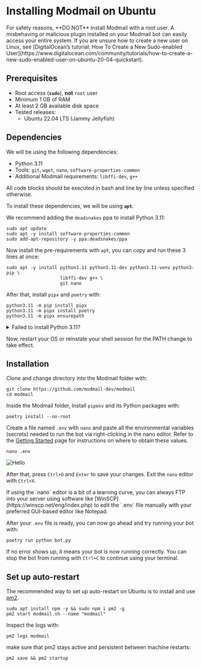 
# Installing Modmail on Ubuntu

<Callout emoji="⚠️" type="warning">
	For safety reasons, **DO NOT** install Modmail with a root user. A misbehaving or malicious plugin installed on your Modmail bot can easily access your entire system. If you are unsure how to create a new user on Linux, see [DigitalOcean’s tutorial: How To Create a New Sudo-enabled User](https://www.digitalocean.com/community/tutorials/how-to-create-a-new-sudo-enabled-user-on-ubuntu-20-04-quickstart).
</Callout>

## Prerequisites

* Root access (**`sudo`**), __not__ `root` user
* Minimum 1 GB of RAM
* At least 2 GB available disk space
* Tested releases:
   * Ubuntu 22.04 LTS (Jammy Jellyfish)

## Dependencies

We will be using the following dependencies:

* Python 3.11
* Tools: `git`, `wget`, `nano`, `software-properties-common`
* Additional Modmail requirements: `libffi-dev`, `g++`

<Callout emoji="ℹ️" type="info">
All code blocks should be executed in bash and line by line unless specified otherwise.
</Callout>

To install these dependencies, we will be using **`apt`**.

We recommend adding the `deadsnakes` ppa to install Python 3.11:

```shell
sudo apt update
sudo apt -y install software-properties-common
sudo add-apt-repository -y ppa:deadsnakes/ppa
```

Now install the pre-requirements with `apt`, you can copy and run these 3 lines at once:

```shell
sudo apt -y install python3.11 python3.11-dev python3.11-venv python3-pip \
                    libffi-dev g++ \
                    git nano
```

After that, install `pipx` and `poetry` with:

```shell
python3.11 -m pip install pipx
python3.11 -m pipx install poetry
python3.11 -m pipx ensurepath
```

<details>

<summary>Failed to install Python 3.11?</summary>

You can manually compile Python instead of adding using the Deadsnakes PPA. Compiling Python may take a while (est. 5-10 minutes).
```shell
sudo apt update && sudo apt upgrade -y
sudo apt install -y software-properties-common \
                    libffi-dev g++ \
                    git wget nano \
                    build-essential zlib1g-dev libncurses5-dev \
                    libgdbm-dev libnss3-dev libssl-dev \
                    libreadline-dev libffi-dev libsqlite3-dev libbz2-dev
wget https://www.python.org/ftp/python/3.11.7/Python-3.11.7.tgz
tar xzf Python-3.11.7.tgz
cd Python-3.11.7
./configure --enable-optimizations 
make altinstall
```
</details>

Now, restart your OS or reinstate your shell session for the PATH change to take effect.


## Installation

Clone and change directory into the Modmail folder with:

```shell
git clone https://github.com/modmail-dev/modmail
cd modmail
```

Inside the Modmail folder, Install `pipenv` and its Python packages with:

```shell
poetry install --no-root
```

Create a file named `.env` with `nano` and paste all the environmental variables (secrets) needed to run the bot via right-clicking in the nano editor.
Refer to the [Getting Started](/getting-started) page for instructions on where to obtain these values.

```shell
nano .env
```

<Image src="/vps-env.png" alt="Hello" width={600} height={500} />

After that, press `Ctrl+O` and `Enter` to save your changes. Exit the `nano` editor with `Ctrl+X`.

<Callout emoji="ℹ️" type="info">
If using the `nano` editor is a bit of a learning curve, you can always FTP into your server using software like [WinSCP](https://winscp.net/eng/index.php) to edit the `.env` file manually with your preferred GUI-based editor like Notepad.
</Callout>

After your `.env` file is ready, you can now go ahead and try running your bot with:

```shell
poetry run python bot.py
```

If no error shows up, it means your bot is now running correctly. You can stop the bot from running with `Ctrl+C` to continue using your terminal.

## Set up auto-restart

The recommended way to set up auto-restart on Ubuntu is to install and use [pm2](https://pm2.io/).
```shell
sudo apt install npm -y && sudo npm i pm2 -g
pm2 start modmail.sh --name "modmail"
```

Inspect the logs with:
```shell
pm2 logs modmail
```

make sure that pm2 stays active and persistent between machine restarts:
```shell
pm2 save && pm2 startup
```
